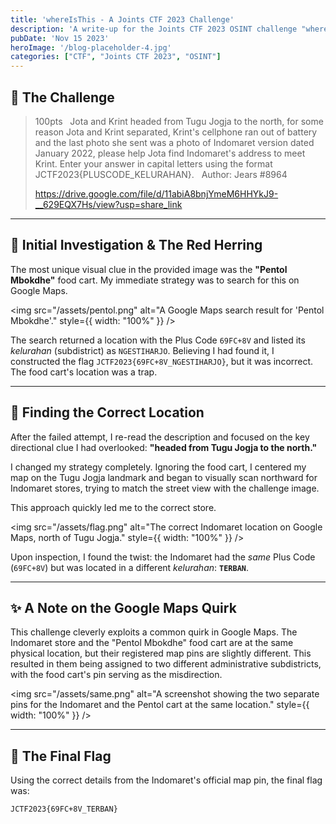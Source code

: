 ```yaml
---
title: 'whereIsThis - A Joints CTF 2023 Challenge'
description: 'A write-up for the Joints CTF 2023 OSINT challenge "whereIsThis," which involves using Google Maps to pinpoint a specific location based on visual and directional clues, while avoiding a clever red herring.'
pubDate: 'Nov 15 2023'
heroImage: '/blog-placeholder-4.jpg'
categories: ["CTF", "Joints CTF 2023", "OSINT"]
---
```


## 📝 The Challenge

> 100pts
> 
> Jota and Krint headed from Tugu Jogja to the north, for some reason Jota and Krint separated, Krint's cellphone ran out of battery and the last photo she sent was a photo of Indomaret version dated January 2022, please help Jota find Indomaret's address to meet Krint. Enter your answer in capital letters using the format JCTF2023{PLUSCODE_KELURAHAN}.
> 
> Author: Jears #8964
>
> https://drive.google.com/file/d/11abiA8bnjYmeM6HHYkJ9-__629EQX7Hs/view?usp=share_link

---

## 🧭 Initial Investigation & The Red Herring

The most unique visual clue in the provided image was the **"Pentol Mbokdhe"** food cart. My immediate strategy was to search for this on Google Maps.

<img src="/assets/pentol.png" alt="A Google Maps search result for 'Pentol Mbokdhe'." style={{ width: "100%" }} />

The search returned a location with the Plus Code `69FC+8V` and listed its *kelurahan* (subdistrict) as `NGESTIHARJO`. Believing I had found it, I constructed the flag `JCTF2023{69FC+8V_NGESTIHARJO}`, but it was incorrect. The food cart's location was a trap.

---

## 📍 Finding the Correct Location

After the failed attempt, I re-read the description and focused on the key directional clue I had overlooked: **"headed from Tugu Jogja to the north."**

I changed my strategy completely. Ignoring the food cart, I centered my map on the Tugu Jogja landmark and began to visually scan northward for Indomaret stores, trying to match the street view with the challenge image.

This approach quickly led me to the correct store.

<img src="/assets/flag.png" alt="The correct Indomaret location on Google Maps, north of Tugu Jogja." style={{ width: "100%" }} />

Upon inspection, I found the twist: the Indomaret had the *same* Plus Code (`69FC+8V`) but was located in a different *kelurahan*: **`TERBAN`**.

---

## ✨ A Note on the Google Maps Quirk

This challenge cleverly exploits a common quirk in Google Maps. The Indomaret store and the "Pentol Mbokdhe" food cart are at the same physical location, but their registered map pins are slightly different. This resulted in them being assigned to two different administrative subdistricts, with the food cart's pin serving as the misdirection.

<img src="/assets/same.png" alt="A screenshot showing the two separate pins for the Indomaret and the Pentol cart at the same location." style={{ width: "100%" }} />

---

## 🚩 The Final Flag

Using the correct details from the Indomaret's official map pin, the final flag was:

```
JCTF2023{69FC+8V_TERBAN}
```
